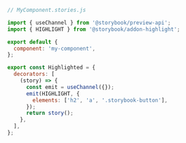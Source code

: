 ```js
// MyComponent.stories.js

import { useChannel } from '@storybook/preview-api';
import { HIGHLIGHT } from '@storybook/addon-highlight';

export default {
  component: 'my-component',
};

export const Highlighted = {
  decorators: [
    (story) => {
      const emit = useChannel({});
      emit(HIGHLIGHT, {
        elements: ['h2', 'a', '.storybook-button'],
      });
      return story();
    },
  ],
};
```
